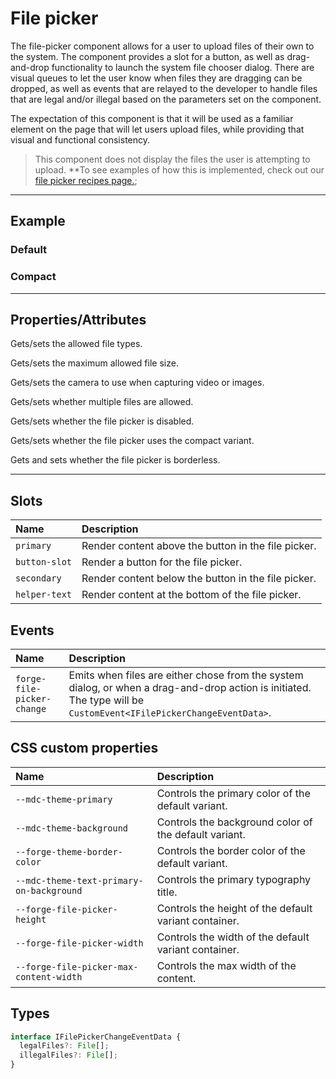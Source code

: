 
<PageSection>

# File picker

The file-picker component allows for a user to upload files of their own to the system. The component provides a slot for a button, as
well as drag-and-drop functionality to launch the system file chooser dialog. There are visual queues to let the user know
when files they are dragging can be dropped, as well as events that are relayed to the developer to handle files that are
legal and/or illegal based on the parameters set on the component.

The expectation of this component is that it will be used as a familiar element on the page that will let users upload
files, while providing that visual and functional consistency.

> This component does not display the files the user is attempting to upload. **To see examples of how this is implemented, check out our [file picker recipes page.](https://forge.tylertech.com/recipes/file-picker);

</PageSection>

---

<PageSection>

## Example

### Default

<LiveDemo
  codeHtml={FilePickerDefaultCodeHtml()}
  codeTs={FilePickerDefaultCodeTs()}>
  <FilePickerDemo/>
</LiveDemo>

### Compact

<LiveDemo
  codeHtml={FilePickerCompactCodeHtml()}
  codeTs={FilePickerCompactCodeTs()}>
  <FilePickerDemo compact={true} borderless={true}/>
</LiveDemo>

</PageSection>

---

<PageSection>

## Properties/Attributes

<PropertyDef name="accept" type="string | null" defaultValue="null">

Gets/sets the allowed file types.

</PropertyDef>

<PropertyDef name="maxSize" type="string | null" defaultValue="null">

Gets/sets the maximum allowed file size.

</PropertyDef>

<PropertyDef name="capture" type="string | null" defaultValue="null">

Gets/sets the camera to use when capturing video or images.

</PropertyDef>

<PropertyDef name="multiple" type="boolean" defaultValue="false">

Gets/sets whether multiple files are allowed.

</PropertyDef>

<PropertyDef name="disabled" type="boolean" defaultValue="false">

Gets/sets whether the file picker is disabled.

</PropertyDef>

<PropertyDef name="compact" type="boolean" defaultValue="false">

Gets/sets whether the file picker uses the compact variant.

</PropertyDef>

<PropertyDef name="borderless" type="boolean" defaultValue="false">

Gets and sets whether the file picker is borderless.

</PropertyDef>

</PageSection>

---

<PageSection>

## Slots

| Name               | Description
| :------------------| :-----------------
| `primary`          | Render content above the button in the file picker.
| `button-slot`      | Render a button for the file picker.
| `secondary`        | Render content below the button in the file picker.
| `helper-text`      | Render content at the bottom of the file picker.

</PageSection>

<PageSection>

## Events

| Name                               | Description
| :----------------------------------| :----------------
| `forge-file-picker-change`           | Emits when files are either chose from the system dialog, or when a drag-and-drop action is initiated. The type will be `CustomEvent<IFilePickerChangeEventData>`.

</PageSection>

<PageSection>

## CSS custom properties

| Name                                                | Description
| :---------------------------------------------------| :-----------------------
| `--mdc-theme-primary`                               | Controls the primary color of the default variant.
| `--mdc-theme-background`                            | Controls the background color of the default variant.
| `--forge-theme-border-color`                        | Controls the border color of the default variant.
| `--mdc-theme-text-primary-on-background`            | Controls the primary typography title.
| `--forge-file-picker-height`                        | Controls the height of the default variant container.
| `--forge-file-picker-width`                         | Controls the width of the default variant container.
| `--forge-file-picker-max-content-width`             | Controls the max width of the content.

</PageSection>

<PageSection>

## Types

```ts
interface IFilePickerChangeEventData {
  legalFiles?: File[];
  illegalFiles?: File[];
}
```

</PageSection>
